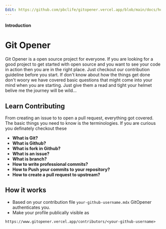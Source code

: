 ```yaml
---
Edit: https://github.com/pbclife/gitopener.vercel.app/blob/main/docs/home/heading.mdx
---
```


#### Introduction

# Git Opener

Git Opener is a open source project for everyone. If you are looking for a good project to get started with open source and you want to see your code in action then you are in the right place. Just checkout our contribution guideline before you start. If don't know about how the things get done don't woory we have covered basic questions that might come into your mind when you are starting. Just give them a read and tight your helmet belive me the journey will be wild...

## Learn Contributing

From creating an issue to to open a pull request, everything got covered. The basic things you need to know is the terminologies. If you are curious you definately checkout these

- **What is Git?**
- **What is Github?**
- **What is fork in Github?**
- **What is an issue?**
- **What is branch?**
- **How to write professional commits?**
- **How to Push your commits to your repository?**
- **How to create a pull request to upstream?**

## How it works

- Based on your contribution file `your-github-username.mdx` GitOpener authenticates you.
- Make your profile publically visible as

```
https://www.gitopener.vercel.app/contributors/<your-github-username>
```
